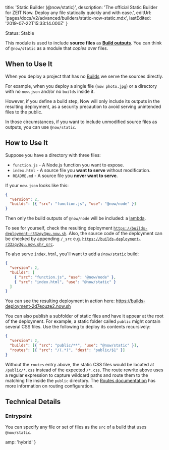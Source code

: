 
  title: 'Static Builder (@now/static)',
  description:
    'The official Static Builder for ZEIT Now. Deploy any file statically quickly and with ease.',
  editUrl: 'pages/docs/v2/advanced/builders/static-now-static.mdx',
  lastEdited: '2019-07-22T15:33:14.000Z'
}

<Tag>Status: Stable</Tag>

This module is used to include **source files** as [**Build outputs**](/docs/v2/deployments/builds#sources-and-outputs). You can think of `@now/static` as a module that _copies over_ files.

## When to Use It

When you deploy a project that has no [Builds](/docs/v2/deployments/builds) we serve the sources directly.

For example, when you deploy a single file (`now photo.jpg`) or a directory with no `now.json` and/or no `builds` inside it.

However, if you define a build step, Now will only include its outputs in the resulting deployment, as a security precaution to avoid serving unintended files to the public.

In those circumstances, if you want to include unmodified source files as outputs, you can use `@now/static`.

## How to Use It

Suppose you have a directory with three files:

- `function.js` - A Node.js function you want to expose.
- `index.html` - A source file you **want to serve** without modification.
- `README.md` - A source file you **never want to serve**.

If your `now.json` looks like this:

```json
{
  "version": 2,
  "builds": [{ "src": "function.js", "use": "@now/node" }]
}
```

Then only the build outputs of `@now/node` will be included: a [lambda](/docs/v2/deployments/concepts/lambdas).

To see for yourself, check the resulting deployment [`https://builds-deployment-r33zqy3gu.now.sh`](https://builds-deployment-r33zqy3gu.now.sh). Also, the source code of the deployment can be checked by appending `/_src` e.g. [`https://builds-deployment-r33zqy3gu.now.sh/_src`](https://builds-deployment-r33zqy3gu.now.sh/_src).

To also serve `index.html`, you'll want to add a `@now/static` build:

```json
{
  "version": 2,
  "builds": [
    { "src": "function.js", "use": "@now/node" },
    { "src": "index.html", "use": "@now/static" }
  ]
}
```

You can see the resulting deployment in action here: <https://builds-deployment-2d7eouze2.now.sh>

You can also publish a subfolder of static files and have it appear at the root of the deployment. For example, a static folder called `public` might contain several CSS files. Use the following to deploy its contents recursively:

```json
{
  "version": 2,
  "builds": [{ "src": "public/**", "use": "@now/static" }],
  "routes": [{ "src": "/(.*)", "dest": "public/$1" }]
}
```

Without the `routes` entry above, the static CSS files would be located at `/public/*.css` instead of the expected `/*.css`. The route rewrite above uses a regular expression to capture wildcard paths and route them to the matching file inside the `public` directory. The [Routes documentation](/docs/v2/deployments/routes) has more information on routing configuration.

## Technical Details

### Entrypoint

You can specify any file or set of files as the `src` of a build that uses `@now/static`.


  amp: 'hybrid'
}
